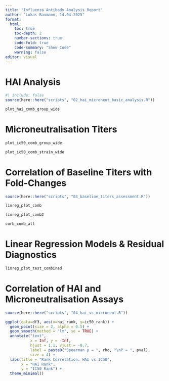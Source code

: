 ```yaml
---
title: "Influenza Antibody Analysis Report"
author: "Lukas Baumann, 14.04.2025"
format:
  html:
    toc: true
    toc-depth: 2
    number-sections: true
    code-fold: true
    code-summary: "Show Code"
    warning: false
editor: visual
---
```


# HAI Analysis

```r
#| include: false
source(here::here("scripts", "02_hai_microneut_basic_analysis.R"))
```

```r
plot_hai_comb_group_wide
```

# Microneutralisation Titers

```r
plot_ic50_comb_group_wide

plot_ic50_comb_strain_wide
```

# Correlation of Baseline Titers with Fold-Changes

```r
source(here::here("scripts", "03_baseline_titers_assessment.R"))
```

```r
linreg_plot_comb

linreg_plot_comb2

corb_comb_all
```

# Linear Regression Models & Residual Diagnostics

```r
linreg_plot_test_combined
```

# Correlation of HAI and Microneutralisation Assays

```r
source(here::here("scripts", "04_hai_vs_microneut.R"))
```

```r
ggplot(data=df3, aes(x=hai_rank, y=ic50_rank)) +
  geom_point(size = 2, alpha = 0.5) +
  geom_smooth(method = "lm", se = TRUE) +
  annotate("text",
           x = Inf, y = -Inf,
           hjust = 1.1, vjust = -0.7,
           label = paste0("Spearman ρ = ", rho, "\nP = ", pval),
           size = 4) +
  labs(title = "Rank Correlation: HAI vs IC50",
       x = "HAI Rank",
       y = "IC50 Rank") +
  theme_minimal()
```
